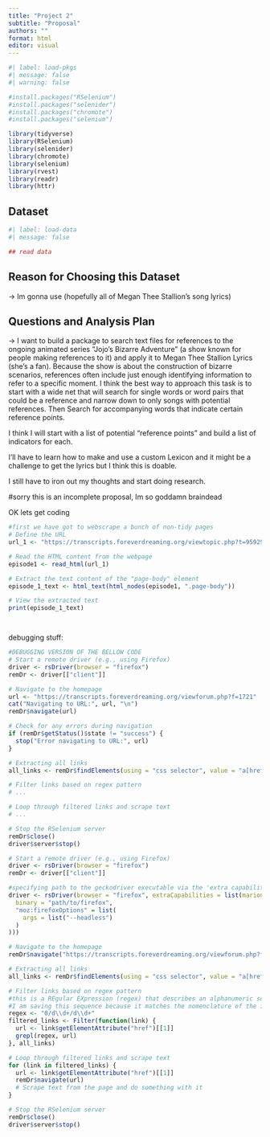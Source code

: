 ```yaml
---
title: "Project 2"
subtitle: "Proposal"
authors: ""
format: html
editor: visual
---
```


```r
#| label: load-pkgs
#| message: false
#| warning: false

#install.packages("RSelenium")
#install.packages("selenider")
#install.packages("chromote")
#install.packages("selenium")

library(tidyverse)
library(RSelenium)
library(selenider)
library(chromote)
library(selenium)
library(rvest)
library(readr)
library(httr)
```

## Dataset

```r
#| label: load-data
#| message: false

## read data 
```

## Reason for Choosing this Dataset

-\> Im gonna use (hopefully all of Megan Thee Stallion's song lyrics)

## Questions and Analysis Plan

-\> I want to build a package to search text files for references to the ongoing animated series "Jojo's Bizarre Adventure" (a show known for people making references to it) and apply it to Megan Thee Stallion Lyrics (she's a fan). Because the show is about the construction of bizarre scenarios, references often include just enough identifying information to refer to a specific moment. I think the best way to approach this task is to start with a wide net that will search for single words or word pairs that could be a reference and narrow down to only songs with potential references. Then Search for accompanying words that indicate certain reference points.

I think I will start with a list of potential "reference points" and build a list of indicators for each.

I'll have to learn how to make and use a custom Lexicon and it might be a challenge to get the lyrics but I think this is doable.

I still have to iron out my thoughts and start doing research.

#sorry this is an incomplete proposal, Im so goddamn braindead




OK lets get coding

```r
#first we have got to webscrape a bunch of non-tidy pages
# Define the URL
url_1 <- "https://transcripts.foreverdreaming.org/viewtopic.php?t=95929"

# Read the HTML content from the webpage
episode1 <- read_html(url_1)

# Extract the text content of the "page-body" element
episode_1_text <- html_text(html_nodes(episode1, ".page-body"))

# View the extracted text
print(episode_1_text)




```

debugging stuff:
```r
#DEBUGGING VERSION OF THE BELLOW CODE
# Start a remote driver (e.g., using Firefox)
driver <- rsDriver(browser = "firefox")
remDr <- driver[["client"]]

# Navigate to the homepage
url <- "https://transcripts.foreverdreaming.org/viewforum.php?f=1721"
cat("Navigating to URL:", url, "\n")
remDr$navigate(url)

# Check for any errors during navigation
if (remDr$getStatus()$state != "success") {
  stop("Error navigating to URL:", url)
}

# Extracting all links
all_links <- remDr$findElements(using = "css selector", value = "a[href]")

# Filter links based on regex pattern
# ...

# Loop through filtered links and scrape text
# ...

# Stop the RSelenium server
remDr$close()
driver$server$stop()

```

```r

# Start a remote driver (e.g., using Firefox)
driver <- rsDriver(browser = "firefox")
remDr <- driver[["client"]]

#specifying path to the geckodriver executable via the 'extra capabilities' argument
driver <- rsDriver(browser = "firefox", extraCapabilities = list(marionette = TRUE, "moz:firefoxOptions" = list(
  binary = "path/to/firefox",
  "moz:firefoxOptions" = list(
    args = list("--headless")
  )
)))

# Navigate to the homepage
remDr$navigate("https://transcripts.foreverdreaming.org/viewforum.php?f=1721")

# Extracting all links
all_links <- remDr$findElements(using = "css selector", value = "a[href]")

# Filter links based on regex pattern
#this is a REgular EXpression (regex) that describes an alphanumeric sequence with multiple possible forms, "d" stands for "any number 0-9"
#I am saving this sequence because it matches the nomenclature of the individual episode scripts from the respository of script for JOJOS bizarre adventure that I am trying to scrape
regex <- "0/d\\d+/d\\d+"
filtered_links <- Filter(function(link) {
  url <- link$getElementAttribute("href")[[1]]
  grepl(regex, url)
}, all_links)

# Loop through filtered links and scrape text
for (link in filtered_links) {
  url <- link$getElementAttribute("href")[[1]]
  remDr$navigate(url)
  # Scrape text from the page and do something with it
}

# Stop the RSelenium server
remDr$close()
driver$server$stop()




```


